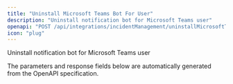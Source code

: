 ```yaml
---
title: "Uninstall Microsoft Teams Bot For User"
description: "Uninstall notification bot for Microsoft Teams user"
openapi: "POST /api/integrations/incidentManagement/uninstallMicrosoftTeamsBotForUser"
icon: "plug"
---
```


Uninstall notification bot for Microsoft Teams user

<Note>
The parameters and response fields below are automatically generated from the OpenAPI specification.
</Note>
